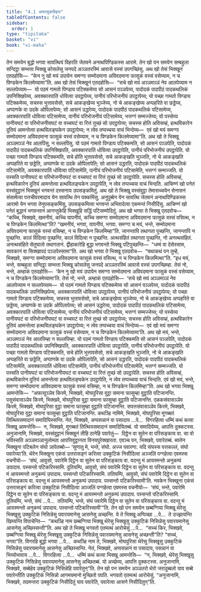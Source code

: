 ```yaml
---
title: "4.1 अफासुकविहार"
tableOfContents: false
sidebar:
  order: 1
type: "tipitaka"
basket: "vi"
book: "vi-maha"
---
```



<DynamicBreadcrumb />

<Division number="209" book="vi-maha">

<Paragraph number="953" book="vi-maha">
तेन समयेन बुद्धो भगवा सावत्थियं विहरति जेतवने अनाथपिण्डिकस्स आरामे. तेन खो पन समयेन सम्बहुला सन्दिट्ठा सम्भत्ता भिक्खू कोसलेसु जनपदे अञ्ञतरस्मिं आवासे वस्सं उपगच्छिंसु. अथ खो तेसं भिक्खूनं एतदहोसि—  “केन नु खो मयं उपायेन समग्गा सम्मोदमाना अविवदमाना फासुकं वस्सं वसेय्याम, न च पिण्डकेन किलमेय्यामा”ति. अथ खो तेसं भिक्खूनं एतदहोसि—  “सचे खो मयं अञ्ञमञ्ञं नेव आलपेय्याम न सल्लपेय्याम—  यो पठमं गामतो पिण्डाय पटिक्कमेय्य सो आसनं पञ्ञपेय्य, पादोदकं पादपीठं पादकथलिकं उपनिक्खिपेय्य, अवक्कारपातिं धोवित्वा उपट्ठापेय्य, पानीयं परिभोजनीयं उपट्ठापेय्य; यो पच्छा गामतो पिण्डाय पटिक्कमेय्य, सचस्स भुत्तावसेसो, सचे आकङ्खेय्य भुञ्जेय्य, नो चे आकङ्खेय्य अप्पहरिते वा छड्डेय्य, अप्पाणके वा उदके ओपिलापेय्य; सो आसनं उद्धरेय्य, पादोदकं पादपीठं पादकथलिकं पटिसामेय्य, अवक्कारपातिं धोवित्वा पटिसामेय्य, पानीयं परिभोजनीयं पटिसामेय्य, भत्तग्गं सम्मज्जेय्य; यो पस्सेय्य पानीयघटं वा परिभोजनीयघटं वा वच्चघटं वा रित्तं तुच्छं सो उपट्ठापेय्य; सचस्स होति अविसय्हं, हत्थविकारेन दुतियं आमन्तेत्वा हत्थविलङ्घकेन उपट्ठापेय्य; न त्वेव तप्पच्चया वाचं भिन्देय्य—  एवं खो मयं समग्गा सम्मोदमाना अविवदमाना फासुकं वस्सं वसेय्याम, न च पिण्डकेन किलमेय्यामा”ति.
</Paragraph>

<Paragraph number="954" book="vi-maha">
अथ खो ते भिक्खू अञ्ञमञ्ञं नेव आलपिंसु, न सल्लपिंसु. यो पठमं गामतो पिण्डाय पटिक्कमति, सो आसनं पञ्ञपेति, पादोदकं पादपीठं पादकथलिकं उपनिक्खिपति, अवक्कारपातिं धोवित्वा उपट्ठापेति, पानीयं परिभोजनीयं उपट्ठापेति. यो पच्छा गामतो पिण्डाय पटिक्कमति, सचे होति भुत्तावसेसो, सचे आकङ्खति भुञ्जति, नो चे आकङ्खति अप्पहरिते वा छड्डेति, अप्पाणके वा उदके ओपिलापेति; सो आसनं उद्धरति, पादोदकं पादपीठं पादकथलिकं पटिसामेति, अवक्कारपातिं धोवित्वा पटिसामेति, पानीयं परिभोजनीयं पटिसामेति, भत्तग्गं सम्मज्जति. यो पस्सति पानीयघटं वा परिभोजनीयघटं वा वच्चघटं वा रित्तं तुच्छं सो उपट्ठापेति. सचस्स होति अविसय्हं, हत्थविकारेन दुतियं आमन्तेत्वा हत्थविलङ्घकेन उपट्ठापेति, न त्वेव तप्पच्चया वाचं भिन्दति.
</Paragraph>

<Paragraph number="955" book="vi-maha">
आचिण्णं खो पनेतं वस्संवुट्ठानं भिक्खूनं भगवन्तं दस्सनाय उपसङ्कमितुं. अथ खो ते भिक्खू वस्संवुट्ठा तेमासच्चयेन सेनासनं संसामेत्वा पत्तचीवरमादाय येन सावत्थि तेन पक्कमिंसु. अनुपुब्बेन येन सावत्थि जेतवनं अनाथपिण्डिकस्स आरामो येन भगवा तेनुपसङ्कमिंसु, उपसङ्कमित्वा भगवन्तं अभिवादेत्वा एकमन्तं निसीदिंसु. आचिण्णं खो पनेतं बुद्धानं भगवन्तानं आगन्तुकेहि भिक्खूहि सद्धिं पटिसम्मोदितुं. अथ खो भगवा ते भिक्खू एतदवोच—  “कच्चि, भिक्खवे, खमनीयं, कच्चि यापनीयं, कच्चि समग्गा सम्मोदमाना अविवदमाना फासुकं वस्सं वसित्थ, न च पिण्डकेन किलमित्था”ति? “खमनीयं, भगवा, यापनीयं, भगवा. समग्गा च मयं, भन्ते, सम्मोदमाना अविवदमाना फासुकं वस्सं वसिम्हा, न च पिण्डकेन किलमिम्हा”ति. जानन्तापि तथागता पुच्छन्ति, जानन्तापि न पुच्छन्ति. कालं विदित्वा पुच्छन्ति, कालं विदित्वा न पुच्छन्ति. अत्थसंहितं तथागता पुच्छन्ति, नो अनत्थसंहितं. अनत्थसंहिते सेतुघातो तथागतानं. द्वीहाकारेहि बुद्धा भगवन्तो भिक्खू पटिपुच्छन्ति—  “धम्मं वा देसेस्साम, सावकानं वा सिक्खापदं पञ्ञपेस्सामा”ति. अथ खो भगवा ते भिक्खू एतदवोच—  “यथाकथं पन तुम्हे, भिक्खवे, समग्गा सम्मोदमाना अविवदमाना फासुकं वस्सं वसित्थ, न च पिण्डकेन किलमित्था”ति.
</Paragraph>

<Paragraph number="956" book="vi-maha">
“इध मयं, भन्ते, सम्बहुला सन्दिट्ठा सम्भत्ता भिक्खू कोसलेसु जनपदे अञ्ञतरस्मिं आवासे वस्सं उपगच्छिम्हा. तेसं नो, भन्ते, अम्हाकं एतदहोसि—  ‘केन नु खो मयं उपायेन समग्गा सम्मोदमाना अविवदमाना फासुकं वस्सं वसेय्याम, न च पिण्डकेन किलमेय्यामा’ति. तेसं नो, भन्ते, अम्हाकं एतदहोसि—  ‘सचे खो मयं अञ्ञमञ्ञं नेव आलपेय्याम न सल्लपेय्याम—  यो पठमं गामतो पिण्डाय पटिक्कमेय्य सो आसनं पञ्ञपेय्य, पादोदकं पादपीठं पादकथलिकं उपनिक्खिपेय्य, अवक्कारपातिं धोवित्वा उपट्ठापेय्य, पानीयं परिभोजनीयं उपट्ठापेय्य; यो पच्छा गामतो पिण्डाय पटिक्कमेय्य, सचस्स भुत्तावसेसो, सचे आकङ्खेय्य भुञ्जेय्य, नो चे आकङ्खेय्य अप्पहरिते वा छड्डेय्य, अप्पाणके वा उदके ओपिलापेय्य; सो आसनं उद्धरेय्य, पादोदकं पादपीठं पादकथलिकं पटिसामेय्य, अवक्कारपातिं धोवित्वा पटिसामेय्य, पानीयं परिभोजनीयं पटिसामेय्य, भत्तग्गं सम्मज्जेय्य; यो पस्सेय्य पानीयघटं वा परिभोजनीयघटं वा वच्चघटं वा रित्तं तुच्छं सो उपट्ठापेय्य; सचस्स होति अविसय्हं, हत्थविकारेन दुतियं आमन्तेत्वा हत्थविलङ्घकेन उपट्ठापेय्य; न त्वेव तप्पच्चया वाचं भिन्देय्य—  एवं खो मयं समग्गा सम्मोदमाना अविवदमाना फासुकं वस्सं वसेय्याम, न च पिण्डकेन किलमेय्यामा’ति. अथ खो मयं, भन्ते, अञ्ञमञ्ञं नेव आलपिम्हा न सल्लपिम्हा. यो पठमं गामतो पिण्डाय पटिक्कमति सो आसनं पञ्ञपेति, पादोदकं पादपीठं पादकथलिकं उपनिक्खिपति, अवक्कारपातिं धोवित्वा उपट्ठापेति, पानीयं परिभोजनीयं उपट्ठापेति. यो पच्छा गामतो पिण्डाय पटिक्कमति, सचे होति भुत्तावसेसो, सचे आकङ्खति भुञ्जति, नो चे आकङ्खति अप्पहरिते वा छड्डेति, अप्पाणके वा उदके ओपिलापेति, सो आसनं उद्धरति, पादोदकं पादपीठं पादकथलिकं पटिसामेति, अवक्कारपातिं धोवित्वा पटिसामेति, पानीयं परिभोजनीयं पटिसामेति, भत्तग्गं सम्मज्जति. यो पस्सति पानीयघटं वा परिभोजनीयघटं वा वच्चघटं वा रित्तं तुच्छं सो उपट्ठापेति. सचस्स होति अविसय्हं, हत्थविकारेन दुतियं आमन्तेत्वा हत्थविलङ्घकेन उपट्ठापेति, न त्वेव तप्पच्चया वाचं भिन्दति. एवं खो मयं, भन्ते, समग्गा सम्मोदमाना अविवदमाना फासुकं वस्सं वसिम्हा, न च पिण्डकेन किलमिम्हा”ति.
</Paragraph>

<Paragraph number="957" book="vi-maha">
अथ खो भगवा भिक्खू आमन्तेसि—  “अफासुञ्ञेव किरमे, भिक्खवे, मोघपुरिसा वुट्ठा समाना फासुम्हा वुट्ठाति पटिजानन्ति. पसुसंवासञ्ञेव किरमे, भिक्खवे, मोघपुरिसा वुट्ठा समाना फासुम्हा वुट्ठाति पटिजानन्ति. एळकसंवासञ्ञेव किरमे, भिक्खवे, मोघपुरिसा वुट्ठा समाना फासुम्हा वुट्ठाति पटिजानन्ति. सपत्तसंवासञ्ञेव किरमे, भिक्खवे, मोघपुरिसा वुट्ठा समाना फासुम्हा वुट्ठाति पटिजानन्ति. कथञ्हि नामिमे, भिक्खवे, मोघपुरिसा मूगब्बतं तित्थियसमादानं समादियिस्सन्ति. नेतं, भिक्खवे, अप्पसन्नानं वा पसादाय …पे…  विगरहित्वा धम्मिं कथं कत्वा भिक्खू आमन्तेसि—  न, भिक्खवे, मूगब्बतं तित्थियसमादानं समादियितब्बं. यो समादियेय्य, आपत्ति दुक्कटस्स. अनुजानामि, भिक्खवे, वस्संवुट्ठानं भिक्खूनं तीहि ठानेहि पवारेतुं—  दिट्ठेन वा सुतेन वा परिसङ्काय वा. सा वो भविस्सति अञ्ञमञ्ञानुलोमता आपत्तिवुट्ठानता विनयपुरेक्खारता. एवञ्च पन, भिक्खवे, पवारेतब्बं. ब्यत्तेन भिक्खुना पटिबलेन संघो ञापेतब्बो—
</Paragraph>

</Division>
<Division number="210" book="vi-maha">

<Paragraph number="958" book="vi-maha">
‘सुणातु मे, भन्ते, संघो. अज्ज पवारणा. यदि संघस्स पत्तकल्लं, संघो पवारेय्या’ति.
</Paragraph>

<Paragraph number="959" book="vi-maha">
थेरेन भिक्खुना एकंसं उत्तरासङ्गं करित्वा उक्कुटिकं निसीदित्वा अञ्जलिं पग्गहेत्वा एवमस्स वचनीयो—  ‘संघं, आवुसो, पवारेमि दिट्ठेन वा सुतेन वा परिसङ्काय वा. वदन्तु मं आयस्मन्तो अनुकम्पं उपादाय. पस्सन्तो पटिकरिस्सामि. दुतियम्पि, आवुसो, संघं पवारेमि दिट्ठेन वा सुतेन वा परिसङ्काय वा. वदन्तु मं आयस्मन्तो अनुकम्पं उपादाय. पस्सन्तो पटिकरिस्सामि. ततियम्पि, आवुसो, संघं पवारेमि दिट्ठेन वा सुतेन वा परिसङ्काय वा. वदन्तु मं आयस्मन्तो अनुकम्पं उपादाय. पस्सन्तो पटिकरिस्सामी’ति.
</Paragraph>

<Paragraph number="960" book="vi-maha">
नवकेन भिक्खुना एकंसं उत्तरासङ्गं करित्वा उक्कुटिकं निसीदित्वा अञ्जलिं पग्गहेत्वा एवमस्स वचनीयो—  ‘संघं, भन्ते, पवारेमि दिट्ठेन वा सुतेन वा परिसङ्काय वा. वदन्तु मं आयस्मन्तो अनुकम्पं उपादाय. पस्सन्तो पटिकरिस्सामि. दुतियम्पि, भन्ते, संघं …पे…  ततियम्पि, भन्ते, संघं पवारेमि दिट्ठेन वा सुतेन वा परिसङ्काय वा. वदन्तु मं आयस्मन्तो अनुकम्पं उपादाय. पस्सन्तो पटिकरिस्सामी’”ति.
</Paragraph>

</Division>
<Division number="211" book="vi-maha">

<Paragraph number="961" book="vi-maha">
तेन खो पन समयेन छब्बग्गिया भिक्खू थेरेसु भिक्खूसु उक्कुटिकं निसिन्नेसु पवारयमानेसु आसनेसु अच्छन्ति. ये ते भिक्खू अप्पिच्छा …पे…  ते उज्झायन्ति खिय्यन्ति विपाचेन्ति—  “कथञ्हि नाम छब्बग्गिया भिक्खू थेरेसु भिक्खूसु उक्कुटिकं निसिन्नेसु पवारयमानेसु आसनेसु अच्छिस्सन्ती”ति. अथ खो ते भिक्खू भगवतो एतमत्थं आरोचेसुं …पे…  “सच्चं किर, भिक्खवे, छब्बग्गिया भिक्खू थेरेसु भिक्खूसु उक्कुटिकं निसिन्नेसु पवारयमानेसु आसनेसु अच्छन्ती”ति? “सच्चं, भगवा”ति. विगरहि बुद्धो भगवा …पे…  कथञ्हि नाम ते, भिक्खवे, मोघपुरिसा थेरेसु भिक्खूसु उक्कुटिकं निसिन्नेसु पवारयमानेसु आसनेसु अच्छिस्सन्ति. नेतं, भिक्खवे, अप्पसन्नानं वा पसादाय, पसन्नानं वा भिय्योभावाय …पे…  विगरहित्वा …पे…  धम्मिं कथं कत्वा भिक्खू आमन्तेसि—  “न, भिक्खवे, थेरेसु भिक्खूसु उक्कुटिकं निसिन्नेसु पवारयमानेसु आसनेसु अच्छितब्बं. यो अच्छेय्य, आपत्ति दुक्कटस्स. अनुजानामि, भिक्खवे, सब्बेहेव उक्कुटिकं निसिन्नेहि पवारेतुन्”ति.
</Paragraph>

<Paragraph number="962" book="vi-maha">
तेन खो पन समयेन अञ्ञतरो थेरो जरादुब्बलो याव सब्बे पवारेन्तीति उक्कुटिकं निसिन्नो आगमयमानो मुच्छितो पपति. भगवतो एतमत्थं आरोचेसुं. “अनुजानामि, भिक्खवे, तदमन्तरा उक्कुटिकं निसीदितुं याव पवारेति, पवारेत्वा आसने निसीदितुन्”ति.
</Paragraph>
</Division>